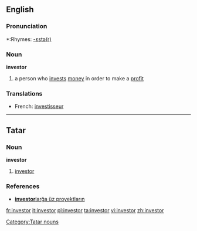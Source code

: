 ==English==

===Pronunciation===
*:Rhymes: [[Rhymes:English:-ɛstə(r)|-ɛstə(r)]]

===Noun===
'''investor'''
# a person who [[invest]]s [[money]] in order to make a [[profit]]

===Translations===
*French: [[investisseur]]

----
==Tatar==
===Noun===
'''investor'''
#[[en|investor]]
===References===
*[http://www2.azatliq.org/news/local/tb/archives/2006/10/23.ASP#537891  '''investor'''larğa üz proyektların]

[[Category:Tatar nouns]]

[[fr:investor]]
[[it:investor]]
[[pl:investor]]
[[ta:investor]]
[[vi:investor]]
[[zh:investor]]